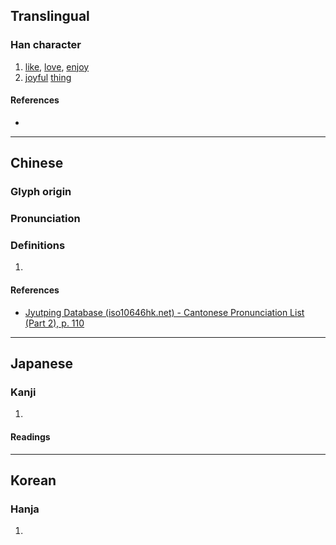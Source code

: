 {{also|喜}}
{{character info}}
==Translingual==

===Han character===
{{Han char|rn=61|rad=心|as=12|sn=16|four=|canj=GRTP|ids=⿱喜心}}

# [[like]], [[love]], [[enjoy]]
# [[joyful]] [[thing]]

====References====
* {{Han ref|kx=0402.250|dkj=11219|dj=0743.030|hdz=42349.050|uh=6199|ud=24985}}

----

==Chinese==
{{zh-forms}}

===Glyph origin===
{{Han etym}}

===Pronunciation===
{{zh-pron
|m=xǐ
|ma=y
|c=hei2
|h=pfs=
|md=
|mn=
|w=
|mc=y
|oc=y
|cat=
}}

===Definitions===
{{zh-hanzi}}

# {{rfdef|zh}}

====References====
* [http://www.iso10646hk.net/jp/document/download.jsp Jyutping Database (iso10646hk.net) - Cantonese Pronunciation List (Part 2), p. 110]

----

==Japanese==

===Kanji===
{{ja-kanji|grade=|rs=心12}}

# {{rfdef|ja|sort=心12}}

====Readings====
{{ja-readings
|goon=き
|kanon=き
|kun=この-む, むかし-び, よろこ-ぶ
|nanori=このむ, よし
}}

----

==Korean==

===Hanja===
{{ko-hanja|기뻐하다|기뻐할|희}}

# {{rfdef|ko|sort=心12}}